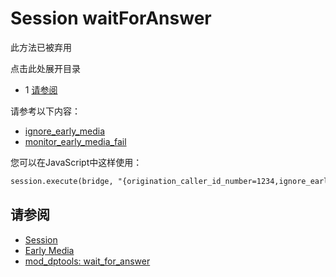 # Session waitForAnswer 

 

此方法已被弃用

点击此处展开目录

* 1 [请参阅](#please-see)

请参考以下内容：

* [ignore\_early\_media](https://wiki.freeswitch.org/wiki/Channel%5FVariables#ignore%5Fearly%5Fmedia "Channel Variables")
* [monitor\_early\_media\_fail](https://wiki.freeswitch.org/wiki/Channel%5FVariables#monitor%5Fearly%5Fmedia%5Ffail "Channel Variables")

您可以在JavaScript中这样使用：

```xml
session.execute(bridge, "{origination_caller_id_number=1234,ignore_early_media=true}sofia/foo/a@b.com");
```

## 请参阅

* [Session](index.mdx#methods)
* [Early Media](../../../Codecs-and-Media/Early-Media/index.mdx#about)
* [mod\_dptools: wait\_for\_answer](../../../Modules/mod_dptools_1970333.mdx#-c)